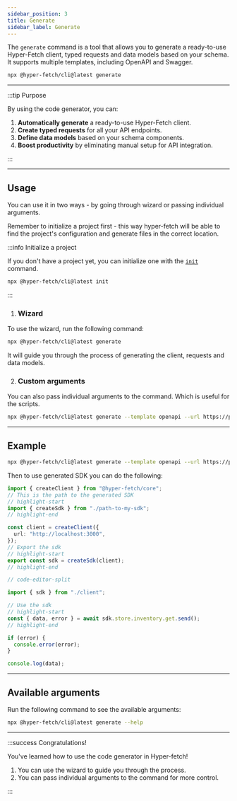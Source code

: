 ```yaml
---
sidebar_position: 3
title: Generate
sidebar_label: Generate
---
```


The `generate` command is a tool that allows you to generate a ready-to-use Hyper-Fetch client, typed requests and data
models based on your schema. It supports multiple templates, including OpenAPI and Swagger.

```bash
npx @hyper-fetch/cli@latest generate
```

---

:::tip Purpose

By using the code generator, you can:

1.  **Automatically generate** a ready-to-use Hyper-Fetch client.
2.  **Create typed requests** for all your API endpoints.
3.  **Define data models** based on your schema components.
4.  **Boost productivity** by eliminating manual setup for API integration.

:::

---

## Usage

You can use it in two ways - by going through wizard or passing individual arguments.

Remember to initialize a project first - this way hyper-fetch will be able to find the project's configuration and
generate files in the correct location.

:::info Initialize a project

If you don't have a project yet, you can initialize one with the [`init`](/docs/cli/init) command.

```bash
npx @hyper-fetch/cli@latest init
```

:::

1. ### Wizard

To use the wizard, run the following command:

```bash
npx @hyper-fetch/cli@latest generate
```

It will guide you through the process of generating the client, requests and data models.

2. ### Custom arguments

You can also pass individual arguments to the command. Which is useful for the scripts.

```bash
npx @hyper-fetch/cli@latest generate --template openapi --url https://petstore3.swagger.io/api/v3/openapi.json --output ./client.ts
```

<LinkCard
  type="docs"
  title="Initialize a cli project"
  description="Learn how to initialize a cli project and generate code from your api"
  to="/docs/cli/init"
/>

---

## Example

```bash
npx @hyper-fetch/cli@latest generate --template openapi --url https://petstore3.swagger.io/api/v3/openapi.json --output ./client.ts
```

Then to use generated SDK you can do the following:

```ts
import { createClient } from "@hyper-fetch/core";
// This is the path to the generated SDK
// highlight-start
import { createSdk } from "./path-to-my-sdk";
// highlight-end

const client = createClient({
  url: "http://localhost:3000",
});
// Export the sdk
// highlight-start
export const sdk = createSdk(client);
// highlight-end

// code-editor-split

import { sdk } from "./client";

// Use the sdk
// highlight-start
const { data, error } = await sdk.store.inventory.get.send();
// highlight-end

if (error) {
  console.error(error);
}

console.log(data);
```

---

## Available arguments

Run the following command to see the available arguments:

```bash
npx @hyper-fetch/cli@latest generate --help
```

---

:::success Congratulations!

You've learned how to use the code generator in Hyper-fetch!

1.  You can use the wizard to guide you through the process.
2.  You can pass individual arguments to the command for more control.

:::
